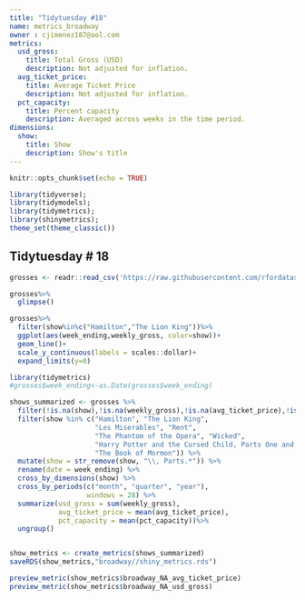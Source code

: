 ```yaml
---
title: "Tidytuesday #18"
name: metrics_broadway
owner : cjimenez187@aol.com
metrics:
  usd_gross:
    title: Total Gross (USD)
    description: Not adjusted for inflation.
  avg_ticket_price:
    title: Average Ticket Price
    description: Not adjusted for inflation.
  pct_capacity:
    title: Percent capacity
    description: Averaged across weeks in the time period.
dimensions:
  show:
    title: Show
    description: Show's title
---
```


```r
knitr::opts_chunk$set(echo = TRUE)
```



```r
library(tidyverse);
library(tidymodels);
library(tidymetrics);
library(shinymetrics);
theme_set(theme_classic())
```



## Tidytuesday # 18




```r
grosses <- readr::read_csv('https://raw.githubusercontent.com/rfordatascience/tidytuesday/master/data/2020/2020-04-28/grosses.csv', guess_max = 40000)
```



```r
grosses%>%
  glimpse()
```


```r
grosses%>%
  filter(show%in%c("Hamilton","The Lion King"))%>%
  ggplot(aes(week_ending,weekly_gross, color=show))+
  geom_line()+
  scale_y_continuous(labels = scales::dollar)+
  expand_limits(y=0)
```



```r
library(tidymetrics)
#grosses$week_ending<-as.Date(grosses$week_ending)

shows_summarized <- grosses %>%
  filter(!is.na(show),!is.na(weekly_gross),!is.na(avg_ticket_price),!is.na(pct_capacity))%>%
  filter(show %in% c("Hamilton", "The Lion King",
                     "Les Miserables", "Rent",
                     "The Phantom of the Opera", "Wicked",
                     "Harry Potter and the Cursed Child, Parts One and Two",
                     "The Book of Mormon")) %>%
  mutate(show = str_remove(show, "\\, Parts.*")) %>%
  rename(date = week_ending) %>%
  cross_by_dimensions(show) %>%
  cross_by_periods(c("month", "quarter", "year"),
                   windows = 28) %>%
  summarize(usd_gross = sum(weekly_gross),
            avg_ticket_price = mean(avg_ticket_price),
            pct_capacity = mean(pct_capacity))%>%
  ungroup()


show_metrics <- create_metrics(shows_summarized)
saveRDS(show_metrics,"broadway//shiny_metrics.rds")
```




```r
preview_metric(show_metrics$broadway_NA_avg_ticket_price)
preview_metric(show_metrics$broadway_NA_usd_gross)

```

